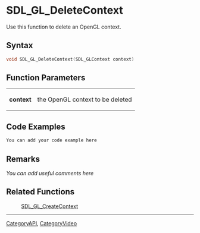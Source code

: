 
= SDL_GL_DeleteContext =
Use this function to delete an OpenGL context.


== Syntax ==
<syntaxhighlight lang='c++'>
void SDL_GL_DeleteContext(SDL_GLContext context)
</syntaxhighlight>

== Function Parameters ==
{|
|'''context'''
|the OpenGL context to be deleted
|}

== Code Examples ==
<syntaxhighlight lang='c++'>
You can add your code example here
</syntaxhighlight>

== Remarks ==
''You can add useful comments here''

== Related Functions ==
:[[SDL_GL_CreateContext]]

----
[[CategoryAPI]], [[CategoryVideo]]
